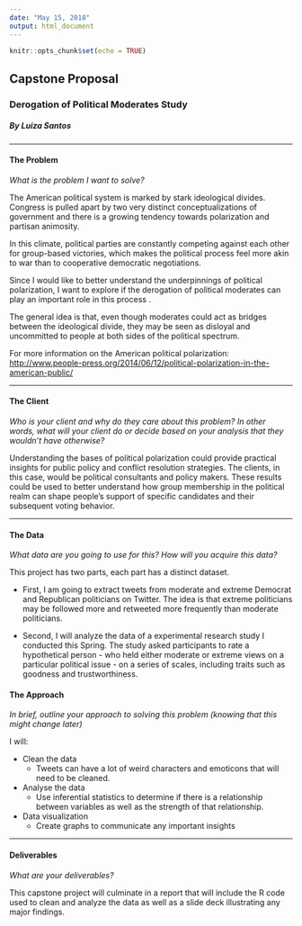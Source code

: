 ---
date: "May 15, 2018"
output: html_document
---

```{r setup, include=FALSE}
knitr::opts_chunk$set(echo = TRUE)
```

## Capstone Proposal
### Derogation of Political Moderates Study
##### By Luiza Santos

***

#### **The Problem**
*What is the problem I want to solve?*

The American political system is marked by stark ideological divides. Congress is pulled apart by two very distinct conceptualizations of government and there is a growing tendency towards polarization and partisan animosity. 

In this climate, political parties are constantly competing against each other for group-based victories, which makes the political process feel more akin to war than to cooperative democratic negotiations. 

Since I would like to better understand the underpinnings of political polarization, I want to explore if the derogation of political moderates can play an important role in this process . 

The general idea is that, even though moderates could act as bridges between the ideological divide, they may be seen as disloyal and uncommitted to people at both sides of the political spectrum. 

For more information on the American political polarization:
<http://www.people-press.org/2014/06/12/political-polarization-in-the-american-public/> 

***

#### **The Client**
*Who is your client and why do they care about this problem? In other words, what will your client do or decide based on your analysis that they wouldn’t have otherwise?*

Understanding the bases of political polarization could provide practical insights for public policy and conflict resolution strategies.
The clients, in this case, would be political consultants and policy makers. These results could be used to better understand how group membership in the political realm can shape people's support of specific candidates and their subsequent voting behavior. 

***

#### **The Data**
*What data are you going to use for this? How will you acquire this data?*

This project has two parts, each part has a distinct dataset. 

* First, I am going to extract tweets from moderate and extreme Democrat and Republican politicians on Twitter. The idea is that extreme politicians may be followed more and retweeted more frequently than moderate politicians. 

* Second, I will analyze the data of a experimental research study I conducted this Spring. The study asked participants to rate a hypothetical person - who held either moderate or extreme views on a particular political issue - on a series of scales, including traits such as goodness and trustworthiness.

#### **The Approach**
*In brief, outline your approach to solving this problem (knowing that this might
change later)*

I will:

+ Clean the data 
    + Tweets can have a lot of weird characters and emoticons that will need to be cleaned. 
+ Analyse the data
    + Use inferential statistics to determine if there is a relationship between variables as well as the strength of that relationship.  
+ Data visualization
    + Create graphs to communicate any important insights

***

#### **Deliverables**
*What are your deliverables?*

This capstone project will culminate in a report that will include the R code used to clean and analyze the data as well as a slide deck illustrating any major findings.
